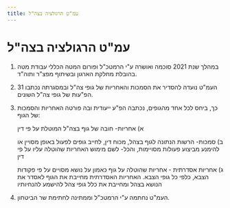 ```yaml
---
title: עמ"ט הרגולציה בצה"ל
---
```



# עמ"ט הרגולציה בצה"ל

1)	במהלך שנת 2021 סוכמה ואושרה ע"י הרמטכ"ל ופורום המטה הכללי עבודת מטה בהובלת מחלקת הארגון ובשיתוף מפצ"ר ותוה"ד. 

2)	העמ"ט נועדה להסדיר את הסמכות והאחריות של גופי צה"ל ובמסגרתה נכתבו 31 הפ"עות של גופי צה"ל השונים. 

3)	כך, ביחס לכל אחד מהגופים, נכתבה הפ"ע ייעודית ובה פורטה האחריות והסמכות של הגוף: 

      א) אחריות- חובה של גוף בצה"ל המוטלת על פי דין

      ב) סמכות- הרשות הנתונה לגוף בצהל, מכוח דין, לחייב גופים לפעול באופן מסויין או להימנע מביצוע פעולות מסויימות, והכל- לשם מימוש האחריות  שהוטלה עליו על פי דין

      ג) אחריות אסדרתית - אחריות שהוטלה על גוף כאמון על נושא מסויים על פי פקודות הצבא, כלפי כל גופי הצבא. האחריות האסדרתית מחייבת את הגוף לאסדר את הנושא בצהל ומחייבת את כלל גופי צהל להישמע להנחיותיו

4)	העמ"ט נחתמה ע"י הרמטכ"ל וממתינה לחתימת שר הביטחון. 

<EditPage />